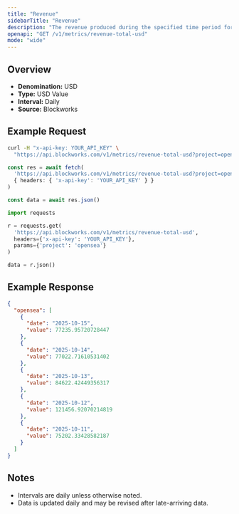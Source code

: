 ```yaml
---
title: "Revenue"
sidebarTitle: "Revenue"
description: "The revenue produced during the specified time period for given project."
openapi: "GET /v1/metrics/revenue-total-usd"
mode: "wide"
---
```


## Overview

- **Denomination:** USD
- **Type:** USD Value
- **Interval:** Daily
- **Source:** Blockworks

## Example Request

<CodeGroup>

```bash cURL
curl -H "x-api-key: YOUR_API_KEY" \
  "https://api.blockworks.com/v1/metrics/revenue-total-usd?project=opensea"
```

```typescript TypeScript
const res = await fetch(
  'https://api.blockworks.com/v1/metrics/revenue-total-usd?project=opensea',
  { headers: { 'x-api-key': 'YOUR_API_KEY' } }
)

const data = await res.json()
```

```python Python
import requests

r = requests.get(
  'https://api.blockworks.com/v1/metrics/revenue-total-usd',
  headers={'x-api-key': 'YOUR_API_KEY'},
  params={'project': 'opensea'}
)

data = r.json()
```

</CodeGroup>

## Example Response

```json
{
  "opensea": [
    {
      "date": "2025-10-15",
      "value": 77235.95720728447
    },
    {
      "date": "2025-10-14",
      "value": 77022.71610531402
    },
    {
      "date": "2025-10-13",
      "value": 84622.42449356317
    },
    {
      "date": "2025-10-12",
      "value": 121456.92070214819
    },
    {
      "date": "2025-10-11",
      "value": 75202.33428582187
    }
  ]
}
```

## Notes
- Intervals are daily unless otherwise noted.
- Data is updated daily and may be revised after late-arriving data.
